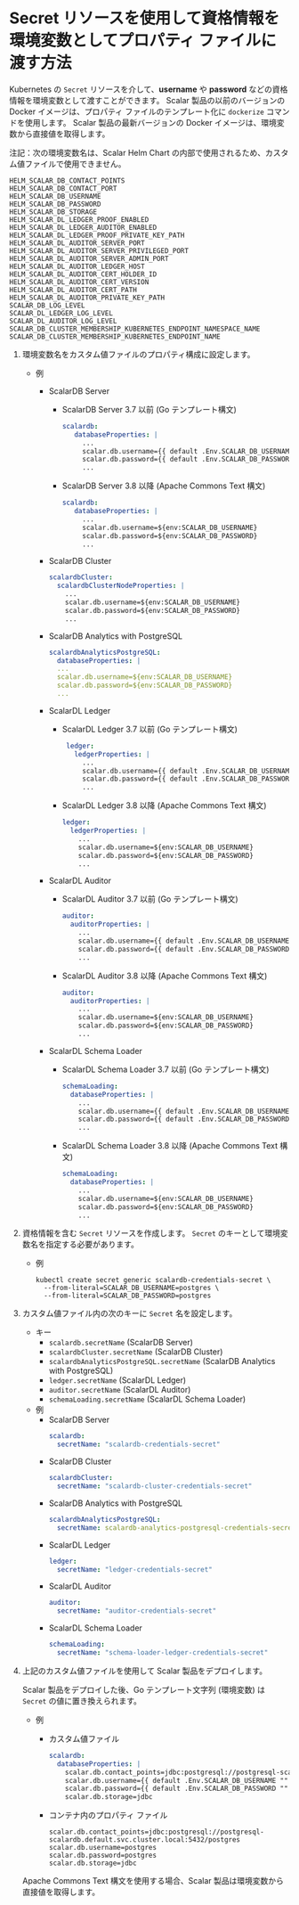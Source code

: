 # Secret リソースを使用して資格情報を環境変数としてプロパティ ファイルに渡す方法

Kubernetes の `Secret` リソースを介して、**username** や **password** などの資格情報を環境変数として渡すことができます。 Scalar 製品の以前のバージョンの Docker イメージは、プロパティ ファイルのテンプレート化に `dockerize` コマンドを使用します。 Scalar 製品の最新バージョンの Docker イメージは、環境変数から直接値を取得します。

注記：次の環境変数名は、Scalar Helm Chart の内部で使用されるため、カスタム値ファイルで使用できません。
```console
HELM_SCALAR_DB_CONTACT_POINTS
HELM_SCALAR_DB_CONTACT_PORT
HELM_SCALAR_DB_USERNAME
HELM_SCALAR_DB_PASSWORD
HELM_SCALAR_DB_STORAGE
HELM_SCALAR_DL_LEDGER_PROOF_ENABLED
HELM_SCALAR_DL_LEDGER_AUDITOR_ENABLED
HELM_SCALAR_DL_LEDGER_PROOF_PRIVATE_KEY_PATH
HELM_SCALAR_DL_AUDITOR_SERVER_PORT
HELM_SCALAR_DL_AUDITOR_SERVER_PRIVILEGED_PORT
HELM_SCALAR_DL_AUDITOR_SERVER_ADMIN_PORT
HELM_SCALAR_DL_AUDITOR_LEDGER_HOST
HELM_SCALAR_DL_AUDITOR_CERT_HOLDER_ID
HELM_SCALAR_DL_AUDITOR_CERT_VERSION
HELM_SCALAR_DL_AUDITOR_CERT_PATH
HELM_SCALAR_DL_AUDITOR_PRIVATE_KEY_PATH
SCALAR_DB_LOG_LEVEL
SCALAR_DL_LEDGER_LOG_LEVEL
SCALAR_DL_AUDITOR_LOG_LEVEL
SCALAR_DB_CLUSTER_MEMBERSHIP_KUBERNETES_ENDPOINT_NAMESPACE_NAME
SCALAR_DB_CLUSTER_MEMBERSHIP_KUBERNETES_ENDPOINT_NAME
```

1. 環境変数名をカスタム値ファイルのプロパティ構成に設定します。
   * 例
       * ScalarDB Server
           * ScalarDB Server 3.7 以前 (Go テンプレート構文)
           
             ```yaml
             scalardb:
                databaseProperties: |
                  ...
                  scalar.db.username={{ default .Env.SCALAR_DB_USERNAME "" }}
                  scalar.db.password={{ default .Env.SCALAR_DB_PASSWORD "" }}
                  ...
             ```
        
           * ScalarDB Server 3.8 以降 (Apache Commons Text 構文)
             ```yaml
             scalardb:
                databaseProperties: |
                  ...
                  scalar.db.username=${env:SCALAR_DB_USERNAME}
                  scalar.db.password=${env:SCALAR_DB_PASSWORD}
                  ...
             ```
       * ScalarDB Cluster
         ```yaml
         scalardbCluster:
           scalardbClusterNodeProperties: |
             ...
             scalar.db.username=${env:SCALAR_DB_USERNAME}
             scalar.db.password=${env:SCALAR_DB_PASSWORD}
             ...
         ```
       * ScalarDB Analytics with PostgreSQL
         ```yaml
         scalardbAnalyticsPostgreSQL:
           databaseProperties: |
           ...
           scalar.db.username=${env:SCALAR_DB_USERNAME}
           scalar.db.password=${env:SCALAR_DB_PASSWORD}
           ...
         ```
       * ScalarDL Ledger
           * ScalarDL Ledger 3.7 以前 (Go テンプレート構文)

             ```yaml
              ledger:
                ledgerProperties: |
                  ...
                  scalar.db.username={{ default .Env.SCALAR_DB_USERNAME "" }}
                  scalar.db.password={{ default .Env.SCALAR_DB_PASSWORD "" }}
                  ...
             ```
        
           * ScalarDL Ledger 3.8 以降 (Apache Commons Text 構文)

             ```yaml
             ledger:
               ledgerProperties: |
                 ...
                 scalar.db.username=${env:SCALAR_DB_USERNAME}
                 scalar.db.password=${env:SCALAR_DB_PASSWORD}
                 ...
             ```
        
       * ScalarDL Auditor
           * ScalarDL Auditor 3.7 以前 (Go テンプレート構文)

             ```yaml
             auditor:
               auditorProperties: |
                 ...
                 scalar.db.username={{ default .Env.SCALAR_DB_USERNAME "" }}
                 scalar.db.password={{ default .Env.SCALAR_DB_PASSWORD "" }}
                 ...
             ```
        
           * ScalarDL Auditor 3.8 以降 (Apache Commons Text 構文)

             ```yaml
             auditor:
               auditorProperties: |
                 ...
                 scalar.db.username=${env:SCALAR_DB_USERNAME}
                 scalar.db.password=${env:SCALAR_DB_PASSWORD}
                 ...
             ```
        
       * ScalarDL Schema Loader
           * ScalarDL Schema Loader 3.7 以前 (Go テンプレート構文)

             ```yaml
             schemaLoading:
               databaseProperties: |
                 ...
                 scalar.db.username={{ default .Env.SCALAR_DB_USERNAME "" }}
                 scalar.db.password={{ default .Env.SCALAR_DB_PASSWORD "" }}
                 ...
             ```
        
           * ScalarDL Schema Loader 3.8 以降 (Apache Commons Text 構文)

             ```yaml
             schemaLoading:
               databaseProperties: |
                 ...
                 scalar.db.username=${env:SCALAR_DB_USERNAME}
                 scalar.db.password=${env:SCALAR_DB_PASSWORD}
                 ...
             ```
        
1. 資格情報を含む `Secret` リソースを作成します。
   `Secret` のキーとして環境変数名を指定する必要があります。
   * 例
     ```console
     kubectl create secret generic scalardb-credentials-secret \
       --from-literal=SCALAR_DB_USERNAME=postgres \
       --from-literal=SCALAR_DB_PASSWORD=postgres
     ```

1. カスタム値ファイル内の次のキーに `Secret` 名を設定します。  
   * キー
     * `scalardb.secretName` (ScalarDB Server)
     * `scalardbCluster.secretName` (ScalarDB Cluster)
     * `scalardbAnalyticsPostgreSQL.secretName` (ScalarDB Analytics with PostgreSQL)
     * `ledger.secretName` (ScalarDL Ledger)
     * `auditor.secretName` (ScalarDL Auditor)
     * `schemaLoading.secretName` (ScalarDL Schema Loader)
   * 例
     * ScalarDB Server
       ```yaml
       scalardb:
         secretName: "scalardb-credentials-secret"
       ```
     * ScalarDB Cluster
       ```yaml
       scalardbCluster:
         secretName: "scalardb-cluster-credentials-secret"
       ```
     * ScalarDB Analytics with PostgreSQL 
       ```yaml
       scalardbAnalyticsPostgreSQL:
         secretName: scalardb-analytics-postgresql-credentials-secret
       ```
     * ScalarDL Ledger
       ```yaml
       ledger:
         secretName: "ledger-credentials-secret"
       ```
     * ScalarDL Auditor
       ```yaml
       auditor:
         secretName: "auditor-credentials-secret"
       ```
     * ScalarDL Schema Loader
       ```yaml
       schemaLoading:
         secretName: "schema-loader-ledger-credentials-secret"
       ```

1. 上記のカスタム値ファイルを使用して Scalar 製品をデプロイします。

   Scalar 製品をデプロイした後、Go テンプレート文字列 (環境変数) は `Secret` の値に置き換えられます。

   * 例
       * カスタム値ファイル

         ```yaml
         scalardb:
           databaseProperties: |
             scalar.db.contact_points=jdbc:postgresql://postgresql-scalardb.default.svc.cluster.local:5432/postgres
             scalar.db.username={{ default .Env.SCALAR_DB_USERNAME "" }}
             scalar.db.password={{ default .Env.SCALAR_DB_PASSWORD "" }}
             scalar.db.storage=jdbc
         ```
    
       * コンテナ内のプロパティ ファイル
         ```properties
         scalar.db.contact_points=jdbc:postgresql://postgresql-scalardb.default.svc.cluster.local:5432/postgres
         scalar.db.username=postgres
         scalar.db.password=postgres
         scalar.db.storage=jdbc
         ```

   Apache Commons Text 構文を使用する場合、Scalar 製品は環境変数から直接値を取得します。
